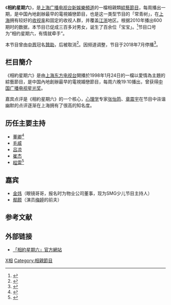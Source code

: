 {{电视节目信息框
| 颜色       = Pink
| 名称       = 相約星期六
| 原名       = 
| 图片       = [[File:Satuday.jpg|300px]]
| 图说       = 
| 类型       = 相亲类、[[真人秀|真人秀]]
| 原创       = 
| 发展       = 
| 导演       = 
| 主持       = [[倪琳|倪琳]]、[[朱楨|朱楨]]
| 演出       = 
| 配音       = 
| 旁白       = 
| 主题曲     = 
| 片头曲     = 
| 片尾曲     = 
| 作曲       = 
| 国家       = [[中华人民共和国|中国]]
| 地区       = 上海、蘇南浙北地區
| 语言       = [[普通话|普通话]]
| 季数       = 
| 系列数     = 
| 辑数       = 
| 集数       = 767 <sup>(截至2013年末)</sup>
| 每集列表   = 
| 执行制片   = 
| 制片人     = 
| 监制       = 
| 副制片人   = 
| 共同制片人 = 
| 编审       = 
| 剪辑       = 
| 外景       = 
| 机位       = 
| 每集长     = 80分钟
| 频道       = 
| 电视网     = 
| 电视台     = [[新娛樂頻道|新娛樂頻道]]
| 视频制式   = 
| 音频制式   = 
| 首播国家   = {{PRC}}
| 首播地区   = [[上海|上海]]
| 开始       = 1998年1月24日
| 结束       = 2018年7月
| 晚于       = 
| 早于       = 
| 相关剧集   = 
| 中国大陆名称 =
| 台湾名称     = 
| 港澳名称     = 
| 马新名称     = 
| 官方网站   = http://date.smgbb.cn/saturday/v2/
| imdb_id    = 
| tv_com_id  = 
}}

《'''相約星期六'''》，是[[上海广播电视台|上海广播电视台]][[新娛樂頻道|新娛樂頻道]]的一檔相親類[[綜藝節目|綜藝節目]]，每周播出一期，是中国內地創辦最早的電視婚戀節目，也是这一类型节目的「常青树」，在[[上海|上海]]拥有较好的[[收视率|收视率]]和固定的收视人群，并覆盖[[江浙|江浙]]地区。根据2010年播出600期时的数据，本节目已促成三百多对男女，诞生了百余位「宝宝」。<ref name="上海青年报2010">{{cite web|url=http://news.163.com/10/0909/20/6G5RGQV600014JB6.html|title=电视"常青树"《相约星期六》开播600期|publisher=网易|date=2010-09-09|access-date=2013-12-23|archive-url=https://web.archive.org/web/20131224110208/http://news.163.com/10/0909/20/6G5RGQV600014JB6.html|archive-date=2013-12-24|dead-url=yes}}</ref>节目口号为“相约星期六，有情就牵手”。

本节目曾由[[中晋_(公司)|中晋]]冠名[[贊助|贊助]]，后被取消<ref name="nfzm">{{cite news|title=多面“中晋系”：曾破坏古建筑 |url=http://www.infzm.com/content/116426 |publisher=南方周末 |date=2016年4月8日 |accessdate=2016年4月30日 |deadurl=yes |archiveurl=https://web.archive.org/web/20160506172820/http://www.infzm.com/content/116426 |archivedate=2016年5月6日 }}</ref>。因频道调整，节目于2018年7月停播<ref>{{Cite web |url=http://wemedia.ifeng.com/72456175/wemedia.shtml |title=上海电视台《相约星期六》停播了，当年的相约宝宝都18岁了 |access-date=2019-01-13 |archive-date=2019-01-14 |archive-url=https://web.archive.org/web/20190114044545/http://wemedia.ifeng.com/72456175/wemedia.shtml |dead-url=no }}</ref>。

== 栏目簡介 ==
《相約星期六》是由[[上海东方电视台|上海东方电视台]]開播於1998年1月24日的一檔以愛情為主題的綜藝節目，是中国內地創辦最早的電視婚戀節目，每周六晚19:10播出，曾获得[[中国广播电视星光奖|中国广播电视星光奖]]。

嘉宾点评是《相約星期六》的一个核心，[[心理学|心理学]]专家[[张怡筠|张怡筠]]、[[章震宇|章震宇]]在节目中诙谐幽默的点评逐渐在上海拥有了很高的知名度。

==历任主要主持==
*[[董卿|董卿]]<ref name="上海青年报2008">{{cite web|url=http://ent.qq.com/a/20080128/000054.htm|title=今朝央视当家“花旦” 董卿曾经“害怕”主持|publisher=上海青年报|date=2008-01-28|access-date=2013-12-23|archive-date=2015-12-23|archive-url=https://web.archive.org/web/20151223050412/http://ent.qq.com/a/20080128/000054.htm|dead-url=no}}</ref>
*[[毛威|毛威]] 
*[[吕凉_(演员)|吕凉]] 
*[[崔杰_(演员)|崔杰]] 
*[[程雷|程雷]]<ref name="新民晚报">{{cite web|url=http://www.smb.gov.cn/html/xxgk/index.html|title=吕凉崔杰淡出“星期六”|publisher=新民晚报|date=2006-01-07|access-date=2013-12-23|archive-url=https://web.archive.org/web/20140407110046/http://www.smb.gov.cn/html/xxgk/index.html|archive-date=2014-04-07|dead-url=yes}}</ref>

==嘉宾==
*[[金炜|金炜]]（眼镜哥哥，报名时为物业公司董事，现为SMG少儿节目主持人）
*[[鄢颇|鄢颇]]（演员[[梅婷|梅婷]]的前夫）

==参考文献==
{{reflist}}

== 外部链接 ==
* [https://web.archive.org/web/20100714062552/http://date.smgbb.cn/saturday/v2/ 「相約星期六」官方網站]

[[Category:SMG電視節目|X相]]
[[Category:相親節目|Category:相親節目]]